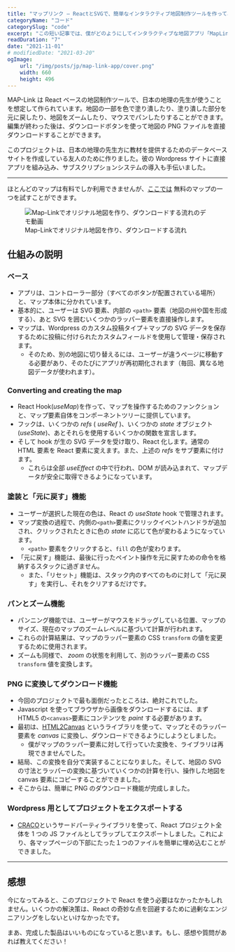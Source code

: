 ```yaml
---
title: "マップリンク – ReactとSVGで、簡単なインタラクティブ地図制作ツールを作ってみた"
categoryName: "コード"
categorySlug: "code"
excerpt: "この短い記事では、僕がどのようにしてインタラクティブな地図アプリ「MapLink」を作成したかについて説明します。このアプリでは、拡大、縮小、左右上下への移動がスムーズにでき、ダブルクリックで好きな色付けをし、完成した地図をPNGファイルとしてダウンロードすることが可能。"
readDuration: "7"
date: "2021-11-01"
# modifiedDate: "2021-03-20"
ogImage:
    url: "/img/posts/jp/map-link-app/cover.png"
    width: 660
    height: 496
---
```


MAP-Link は React ベースの地図制作ツールで、日本の地理の先生が使うことを想定して作られています。地図の一部を色で塗り潰したり、塗り潰した部分を元に戻したり、地図をズームしたり、マウスでパンしたりすることができます。
編集が終わった後は、ダウンロードボタンを使って地図の PNG ファイルを直接ダウンロードすることができます。

このプロジェクトは、日本の地理の先生方に教材を提供するためのデータベースサイトを作成している友人のために作りました。彼の Wordpress サイトに直接アプリを組み込み、サブスクリプションシステムの導入も手伝いました。

---

ほとんどのマップは有料でしか利用できませんが、[ここでは](https://ee-arts.biz/map/47%e9%83%bd%e9%81%93%e5%ba%9c%e7%9c%8c/) 無料のマップの一つを試すことができます。

<figure>
    <img
        src="https://res.cloudinary.com/veritasnz/image/upload/v1638874267/recording_jcm6f5.gif"
        alt="Map-Linkでオリジナル地図を作り、ダウンロードする流れのデモ動画"
    />
    <figcaption>
        Map-Linkでオリジナル地図を作り、ダウンロードする流れ
    </figcaption>
</figure>

## 仕組みの説明

### ベース

-   アプリは、コントローラー部分（すべてのボタンが配置されている場所）と、マップ本体に分かれています。
-   基本的に、ユーザーは SVG 要素、内部の `<path>` 要素（地図の州や国を形成する）、あと SVG を囲むいくつかのラッパー要素を直接操作します。
-   マップは、Wordpress のカスタム投稿タイプ＋マップの SVG データを保存するために投稿に付けられたカスタムフィールドを使用して管理・保存されます。
    -   そのため、別の地図に切り替えるには、ユーザーが違うページに移動する必要があり、そのたびにアプリが再初期化されます（毎回、異なる地図データが使われます）。

### Converting and creating the map

-   React Hook(_useMap_)を作って、マップを操作するためのファンクションと、マップ要素自体をコンポーネントツリーに提供しています。
-   フックは、いくつかの _refs_ ( _useRef_ )、いくつかの _state_ オブジェクト(_useState_)、あとそれらを使用するいくつかの関数を宣言します。
-   そして hook が生の SVG データを受け取り、React 化します。通常の HTML 要素を React 要素に変えます。また、上述の _refs_ をサブ要素に付けます。
    -   これらは全部 _useEffect_ の中で行われ、DOM が読み込まれて、マップデータが安全に取得できるようになっています。

### 塗装と「元に戻す」機能

-   ユーザーが選択した現在の色は、React の _useState_ hook で管理されます。
-   マップ変換の過程で、内側の`<path>`要素にクリックイベントハンドラが追加され、クリックされたときに色の _state_ に応じて色が変わるようになっています。
    -   `<path>` 要素をクリックすると、`fill` の色が変わります。
-   「元に戻す」機能は、最後に行ったペイント操作を元に戻すための命令を格納するスタックに過ぎません。
    -   また、「リセット」機能は、スタック内のすべてのものに対して「元に戻す」を実行し、それをクリアするだけです。

### パンとズーム機能

-   パンニング機能では、ユーザーがマウスをドラッグしている位置、マップのサイズ、現在のマップのズームレベルに基づいて計算が行われます。
-   これらの計算結果は、マップのラッパー要素の CSS `transform` の値を変更するために使用されます。
-   ズームも同様で、 _zoom_ の状態を利用して、別のラッパー要素の CSS `transform` 値を変換します。

### PNG に変換してダウンロード機能

-   今回のプロジェクトで最も面倒だったところは、絶対これでした。
-   Javascript を使ってブラウザから画像をダウンロードするには、まず HTML5 の`<canvas>`要素にコンテンツを _paint_ する必要があります。
-   最初は、[HTML2Canvas](https://html2canvas.hertzen.com/) というライブラリを使って、マップとそのラッパー要素を _canvas_ に変換し、ダウンロードできるようにしようとしました。
    -   僕がマップのラッパー要素に対して行っていた変換を、ライブラリは再現できませんでした。
-   結局、この変換を自分で実装することになりました。そして、地図の SVG の寸法とラッパーの変換に基づいていくつかの計算を行い、操作した地図を canvas 要素にコピーすることができました。
-   そこからは、簡単に PNG のダウンロード機能が完成しました。

### Wordpress 用としてプロジェクトをエクスポートする

-   [CRACO](https://github.com/gsoft-inc/craco)というサードパーティライブラリを使って、React プロジェクト全体を 1 つの JS ファイルとしてラップしてエクスポートしました。これにより、各マップページの下部にたった１つのファイルを簡単に埋め込むことができました。

---

## 感想

今になってみると、このプロジェクトで React を使う必要はなかったかもしれません。いくつかの解決策は、React の奇妙な点を回避するために過剰なエンジニアリングをしないといけなかったです。

まあ、完成した製品はいいものになっていると思います。もし、感想や質問があれば教えてください！
